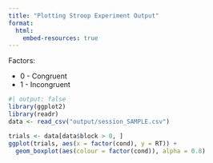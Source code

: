 ```yaml
---
title: "Plotting Stroop Experiment Output"
format: 
  html:
    embed-resources: true
---
```


Factors:  

- 0 \- Congruent
- 1 \- Incongruent

```r
#| output: false
library(ggplot2)
library(readr)
data <- read_csv("output/session_SAMPLE.csv")
```

```r
trials <- data[data$block > 0, ]
ggplot(trials, aes(x = factor(cond), y = RT)) +
  geom_boxplot(aes(colour = factor(cond)), alpha = 0.8)
```